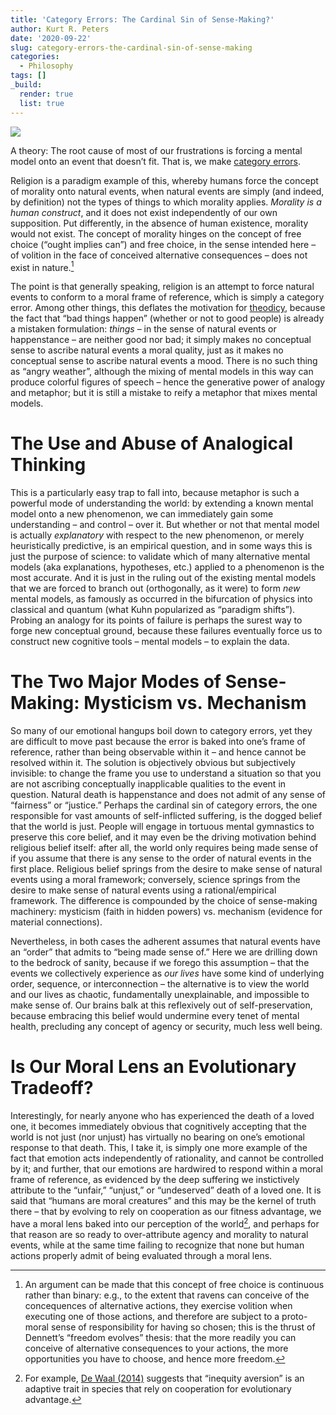 ```yaml
---
title: 'Category Errors: The Cardinal Sin of Sense-Making?'
author: Kurt R. Peters
date: '2020-09-22'
slug: category-errors-the-cardinal-sin-of-sense-making
categories:
  - Philosophy
tags: []
_build:
  render: true
  list: true
---
```


![](/post/2020-09-05-the-scope-of-moral-regard_files/pine-watt-3_Xwxya43hE-unsplash_small.jpg)

A theory: The root cause of most of our frustrations is forcing a mental model onto an event that doesn't fit. That is, we make [category errors](https://plato.stanford.edu/entries/category-mistakes/).

Religion is a paradigm example of this, whereby humans force the concept of morality onto natural events, when natural events are simply (and indeed, by definition) not the types of things to which morality applies. *Morality is a human construct*, and it does not exist independently of our own supposition. Put differently, in the absence of human existence, morality would not exist. The concept of morality hinges on the concept of free choice ("ought implies can") and free choice, in the sense intended here -- of volition in the face of conceived alternative consequences -- does not exist in nature.[^1]

The point is that generally speaking, religion is an attempt to force natural events to conform to a moral frame of reference, which is simply a category error. Among other things, this deflates the motivation for [theodicy](https://plato.stanford.edu/entries/evil/), because <span class="hilite">the fact that "bad things happen" (whether or not to good people) is already a mistaken formulation</span>: *things* -- in the sense of natural events or happenstance -- are neither good nor bad; it simply makes no conceptual sense to ascribe natural events a moral quality, just as it makes no conceptual sense to ascribe natural events a mood. There is no such thing as "angry weather", although the mixing of mental models in this way can produce colorful figures of speech -- hence the generative power of analogy and metaphor; but it is still a mistake to reify a metaphor that mixes mental models. 

# The Use and Abuse of Analogical Thinking

This is a particularly easy trap to fall into, because metaphor is such a powerful mode of understanding the world: by extending a known mental model onto a new phenomenon, we can immediately gain some understanding -- and control -- over it. But whether or not that mental model is actually *explanatory* with respect to the new phenomenon, or merely heuristically predictive, is an empirical question, and in some ways this is just the purpose of science: to validate which of many alternative mental models (aka explanations, hypotheses, etc.) applied to a phenomenon is the most accurate. And it is just in the ruling out of the existing mental models that we are forced to branch out (orthogonally, as it were) to form *new* mental models, as famously as occurred in the bifurcation of physics into classical and quantum (what Kuhn popularized as "paradigm shifts"). Probing an analogy for its points of failure is perhaps the surest way to forge new conceptual ground, because these failures eventually force us to construct new cognitive tools -- mental models -- to explain the data.

# The Two Major Modes of Sense-Making: Mysticism vs. Mechanism

So many of our emotional hangups boil down to category errors, yet they are difficult to move past because the error is baked into one's frame of reference, rather than being observable within it -- and hence cannot be resolved within it. The solution is objectively obvious but subjectively invisible: to change the frame you use to understand a situation so that you are not ascribing conceptually inapplicable qualities to the event in question. Natural death is happenstance and does not admit of any sense of "fairness" or "justice." Perhaps the cardinal sin of category errors, the one responsible for vast amounts of self-inflicted suffering, is the dogged belief that the world is just. People will engage in tortuous mental gymnastics to preserve this core belief, and it may even be the driving motivation behind religious belief itself: after all, the world only requires being made sense of if you assume that there is any sense to the order of natural events in the first place. Religious belief springs from the desire to make sense of natural events using a moral framework; conversely, science springs from the desire to make sense of natural events using a rational/empirical framework. The difference is compounded by the choice of sense-making machinery: mysticism (faith in hidden powers) vs. mechanism (evidence for material connections).

Nevertheless, in both cases the adherent assumes that natural events have an "order" that admits to "being made sense of." Here we are drilling down to the bedrock of sanity, because if we forego this assumption -- that the events we collectively experience as *our lives* have some kind of underlying order, sequence, or interconnection -- the alternative is to view the world and our lives as chaotic, fundamentally unexplainable, and impossible to make sense of. Our brains balk at this reflexively out of self-preservation, because embracing this belief would undermine every tenet of mental health, precluding any concept of agency or security, much less well being.

# Is Our Moral Lens an Evolutionary Tradeoff?

Interestingly, for nearly anyone who has experienced the death of a loved one, it becomes immediately obvious that cognitively accepting that the world is not just (nor unjust) has virtually no bearing on one's emotional response to that death. This, I take it, is simply one more example of the fact that emotion acts independently of rationality, and cannot be controlled by it; and further, that our emotions are hardwired to respond within a moral frame of reference, as evidenced by the deep suffering we instictively attribute to the "unfair," "unjust," or "undeserved" death of a loved one. It is said that "humans are moral creatures" and this may be the kernel of truth there -- that by evolving to rely on cooperation as our fitness advantage, we have a moral lens baked into our perception of the world[^2], and perhaps for that reason are so ready to over-attribute agency and morality to natural events, while at the same time failing to recognize that none but human actions properly admit of being evaluated through a moral lens.

[^1]: An argument can be made that this concept of free choice is continuous rather than binary: e.g., to the extent that ravens can conceive of the concequences of alternative actions, they exercise volition when executing one of those actions, and therefore are subject to a proto-moral sense of responsibility for having so chosen; this is the thrust of Dennett's "freedom evolves" thesis: that the more readily you can conceive of alternative consequences to your actions, the more opportunities you have to choose, and hence more freedom.

[^2]: For example, [De Waal (2014)](https://science.sciencemag.org/content/346/6207/1251776) suggests that "inequity aversion" is an adaptive trait in species that rely on cooperation for evolutionary advantage.
